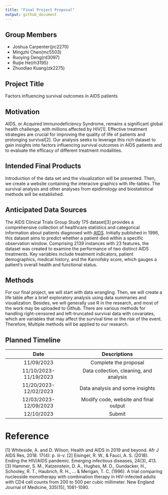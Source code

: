 ```yaml
---
title: "Final Project Proposal"
output: github_document
---
```


## Group Members  
* Joshua Carpenter(jrc2270)
* Mingzhi Chen(mc5503)
* Ruoying Deng(rd3097)
* Ruijie He(rh3195)
* Zhuodiao Kuang(zk2275)


## Project Title 

Factors influencing survival outcomes in AIDS patients 

## Motivation
AIDS, or Acquired Immunodeficiency Syndrome, remains a significant global health challenge, with millions affected by HIV[1]. Effective treatment strategies are crucial for improving the quality of life of patients and prolonging survival[2]. Our analysis seeks to leverage this rich dataset to gain insights into factors influencing survival outcomes in AIDS patients and to evaluate the efficacy of different treatment modalities.

## Intended Final Products
Introduction of the data set and the visualization will be presented. Then, we create a website containing the interacive graphics with life-tables. The survival analysis and other analyses from epidimology and biostatistical methods will be established.

## Anticipated Data Sources
The AIDS Clinical Trials Group Study 175 dataset[3] provides a comprehensive collection of healthcare statistics and categorical information about patients diagnosed with [AIDS](https://archive.ics.uci.edu/dataset/890/aids+clinical+trials+group+study+175). Initially published in 1996, this dataset aims to predict whether a patient died within a specific observation window. Comprising 2139 instances with 23 features, the dataset was created to examine the performance of two distinct AIDS treatments. Key variables include treatment indicators, patient demographics, medical history, and the Karnofsky score, which gauges a patient's overall health and functional status.  

## Methods
For our final project, we will start with data wrangling. Then, we will create a life table after a brief exploratory analysis using data summaries and visualization. Besides, we will generally use R in the research, and most of the work may be uploaded to Github. There are various methods for handling right-censored and left-truncated survival data with covariates, which are variables that may affect the survival time or the risk of the event. Therefore, Multiple methods will be applied to our research.

## Planned Timeline
|          Date          |                Descriptions               |
|:----------------------:|:-----------------------------------------:|
| 11/09/2023             | Complete the proposal                     |
| 11/10/2023- 11/19/2023 | Data collection, cleaning, and analysis   |
| 11/20/2023- 12/02/2023 | Data analysis and some insights           |
| 12/03/2023- 12/09/2023 | Modify code, website and final output     |
| 12/10/2023             | Submit                                    |

# Reference

[1] Whiteside, A. and D. Wilson, Health and AIDS in 2019 and beyond. Afr J AIDS Res, 2018. 17(4): p. iii-v.
[2] Eisinger, R. W., & Fauci, A. S. (2018). Ending the HIV/AIDS pandemic. Emerging infectious diseases, 24(3), 413.
[3] Hammer, S. M., Katzenstein, D. A., Hughes, M. D., Gundacker, H., Schooley, R. T., Haubrich, R. H., ... & Merigan, T. C. (1996). A trial comparing nucleoside monotherapy with combination therapy in HIV-infected adults with CD4 cell counts from 200 to 500 per cubic millimeter. New England Journal of Medicine, 335(15), 1081-1090.
